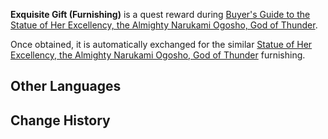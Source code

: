 {{Item Infobox
|id           = 115038
|image        = Item Exquisite Gift (Furnishing).png
|group        = Chests
|quality      = 4
|description  = A gift from a certain someone.<br />It appears to be an exquisitely-made furnishing.
|source1      = [[Buyer's Guide to the Statue of Her Excellency, the Almighty Narukami Ogosho, God of Thunder]]
}}
'''Exquisite Gift (Furnishing)''' is a quest reward during [[Buyer's Guide to the Statue of Her Excellency, the Almighty Narukami Ogosho, God of Thunder]].

Once obtained, it is automatically exchanged for the similar [[Statue of Her Excellency, the Almighty Narukami Ogosho, God of Thunder]] furnishing.

==Other Languages==
{{Other Languages
|en      = Exquisite Gift (Furnishing)
|zhs     = 精致的摆设赠礼
|zhs_rm  = Jīngzhì de Bǎishè Zènglǐ
|zht     = 精緻的擺設贈禮
|zht_rm  = Jīngzhì de Bǎishè Zènglǐ
|zh_tl   = 
|ja      = 精巧な調度品の贈り物。
|ja_rm   = Seikou na Choudohin no Okurimono.
|ja_tl   = Exquisite Furnishing Gift.
|ko      = 정교한 장식 선물
|ko_rm   = Jeonggyohan Jangsik Seonmul
|ko_tl   = Exquisite Decoration Gift
|es      = Decoración de regalo sofisticada
|es_tl   = Sophisticated Gift Decoration
|fr      = Décoration exquise reçue en cadeau
|fr_tl   = Exquisite Decoration Received as a Gift
|ru      = Изысканный подарок (декор)
|ru_tl   = Exquisite Gift (Decor)
|th      = ของขวัญสุดประณีต
|th_rm   = 
|th_tl   = 
|vi      = Quà Trưng Bày Tinh Tế
|vi_tl   = Exquisite Display Gift
|de      = Anspruchsvolle Dekoration
|de_tl   = Sophisticated Decoration
|id      = Hadiah Perabotan yang Cantik
|id_tl   = Beautiful Furniture Gift
|pt      = Decoração Sofisticada
|pt_tl   = 
|tr      = Zarif Hediye (Dekorasyon)
|tr_tl   = 
|it      = Dono ricercato (decorazione)
|it_tl   = 
}}

==Change History==
{{Change History|2.6}}